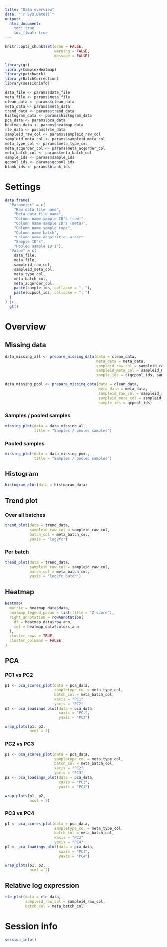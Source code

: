 ```yaml
---
title: "Data overview"
data: "`r Sys.Date()`"
output: 
  html_document:
    toc: true
    toc_float: true
---
```


```r
knitr::opts_chunk$set(echo = FALSE,
                      warning = FALSE,
                      message = FALSE)

library(gt)
library(ComplexHeatmap)
library(patchwork)
library(BatchCorrection)
library(sessioninfo)

data_file <- params$data_file
meta_file <- params$meta_file
clean_data <- params$clean_data
meta_data <- params$meta_data
trend_data <- params$trend_data
histogram_data <- params$histogram_data
pca_data <- params$pca_data
heatmap_data <- params$heatmap_data
rle_data <- params$rle_data
sampleid_raw_col <- params$sampleid_raw_col
sampleid_meta_col <- params$sampleid_meta_col
meta_type_col <- params$meta_type_col
meta_acqorder_col <- params$meta_acqorder_col
meta_batch_col <- params$meta_batch_col
sample_ids <- params$sample_ids
qcpool_ids <- params$qcpool_ids
blank_ids <- params$blank_ids
```

# Settings

```r
data.frame(
  "Parameter" = c(
    "Raw data file name",
    "Meta data file name",
    "Column name sample ID's (raw)", 
    "Column name sample ID's (meta)", 
    "Column name sample type",
    "Column name batch",
    "Column name acquisition order",
    "Sample ID's", 
    "Pooled sample ID's"),
  "Value" = c(
    data_file,
    meta_file,
    sampleid_raw_col,
    sampleid_meta_col,
    meta_type_col,
    meta_batch_col,
    meta_acqorder_col,
    paste(sample_ids, collapse = ", "),
    paste(qcpool_ids, collapse = ", ")
  )
) |> 
  gt()
```

# Overview {.tabset}

## Missing data {.tabset}

```r
data_missing_all <- prepare_missing_data(data = clean_data,
                                         meta_data = meta_data,
                                         sampleid_raw_col = sampleid_raw_col,
                                         sampleid_meta_col = sampleid_meta_col,
                                         sample_ids = c(qcpool_ids, sample_ids))

data_missing_pool <- prepare_missing_data(data = clean_data,
                                          meta_data = meta_data,
                                          sampleid_raw_col = sampleid_raw_col,
                                          sampleid_meta_col = sampleid_meta_col,
                                          sample_ids = qcpool_ids)
```

### Samples / pooled samples

```r
missing_plot(data = data_missing_all,
             title = "Samples / pooled samples")
```

### Pooled samples

```r
missing_plot(data = data_missing_pool,
             title = "Samples / pooled samples")
```

## Histogram

```r
histogram_plot(data = histogram_data)
```

## Trend plot {.tabset}

### Over all batches

```r
trend_plot(data = trend_data,
           sampleid_raw_col = sampleid_raw_col,
           batch_col = meta_batch_col,
           yaxis = "log2fc")
```

### Per batch

```r
trend_plot(data = trend_data,
           sampleid_raw_col = sampleid_raw_col,
           batch_col = meta_batch_col,
           yaxis = "log2fc_batch")
```

## Heatmap

```r
Heatmap(
  matrix = heatmap_data$data,
  heatmap_legend_param = list(title = "Z-score"),
  right_annotation = rowAnnotation(
    df = heatmap_data$row_ann,
    col = heatmap_data$colors_ann
  ),
  cluster_rows = TRUE,
  cluster_columns = FALSE
)
```

## PCA {.tabset}

### PC1 vs PC2

```r
p1 <- pca_scores_plot(data = pca_data,
                      sampletype_col = meta_type_col,
                      batch_col = meta_batch_col,
                      xaxis = "PC1",
                      yaxis = "PC2")
p2 <- pca_loadings_plot(data = pca_data,
                        xaxis = "PC1",
                        yaxis = "PC2")

wrap_plots(p1, p2,
           ncol = 2)
```

### PC2 vs PC3

```r
p1 <- pca_scores_plot(data = pca_data,
                      sampletype_col = meta_type_col,
                      batch_col = meta_batch_col,
                      xaxis = "PC2",
                      yaxis = "PC3")
p2 <- pca_loadings_plot(data = pca_data,
                        xaxis = "PC2",
                        yaxis = "PC3")

wrap_plots(p1, p2,
           ncol = 2)
```

### PC3 vs PC4

```r
p1 <- pca_scores_plot(data = pca_data,
                      sampletype_col = meta_type_col,
                      batch_col = meta_batch_col,
                      xaxis = "PC3",
                      yaxis = "PC4")
p2 <- pca_loadings_plot(data = pca_data,
                        xaxis = "PC3",
                        yaxis = "PC4")

wrap_plots(p1, p2,
           ncol = 2)
```

## Relative log expression

```r
rle_plot(data = rle_data,
         sampleid_raw_col = sampleid_raw_col,
         batch_col = meta_batch_col)
```

# Session info

```r
session_info()
```

